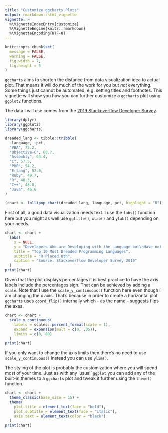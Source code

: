 ```yaml
---
title: "Customize ggcharts Plots"
output: rmarkdown::html_vignette
vignette: >
  %\VignetteIndexEntry{customize}
  %\VignetteEngine{knitr::rmarkdown}
  %\VignetteEncoding{UTF-8}
---
```


```r
knitr::opts_chunk$set(
  message = FALSE,
  warning = FALSE,
  fig.width = 7,
  fig.height = 5
)
```


`ggcharts` aims to shorten the distance from data visualization idea to actual plot. That means it will do much of the work for you but *not* everything. Some things just cannot be automated, e.g. setting titles and footnotes. This vignette will show you how you can further customize a `ggcharts` plot using `ggplot2` functions.

The data I will use comes from the [2019 Stackoverflow Developer Survey](https://insights.stackoverflow.com/survey/2019#most-loved-dreaded-and-wanted).

```r
library(dplyr)
library(ggplot2)
library(ggcharts)

dreaded_lang <- tibble::tribble(
  ~language, ~pct,
  "VBA", 75.2,
  "Objective-C", 68.7,
  "Assembly", 64.4,
  "C", 57.5,
  "PHP", 54.2,
  "Erlang", 52.6,
  "Ruby", 49.7,
  "R", 48.3,
  "C++", 48.0,
  "Java", 46.6
)

(chart <- lollipop_chart(dreaded_lang, language, pct, highlight = "R"))
```

First of all, a good data visualization needs text. I use the `labs()` function here but you might as well use `ggtitle()`, `xlab()` and `ylab()` depending on your needs.

```r
chart <- chart +
  labs(
    x = NULL,
    y = "Developers Who are Developing with the Language but\nHave not Expressed Interest in Continuing to Do so",
    title = "Top 10 Most Dreaded Programming Languages",
    subtitle = "R Placed 8th",
    caption = "Source: Stackoverflow Developer Survey 2019"
  )
print(chart)
```

Given that the plot displays percentages it is best practice to have the axis labels include the percentages sign. That can be achieved by adding a `scale`. Note that I use the `scale_y_continuous()` function here even though I am changing the x axis. That's because in order to create a horizontal plot `ggcharts` uses `coord_flip()` internally which - as the name - suggests flips the axes.

```r
chart <- chart +
  scale_y_continuous(
    labels = scales::percent_format(scale = 1),
    expand = expansion(mult = c(0, .05)),
    limits = c(0, 80)
  )
print(chart)
```

If you only want to change the axis limits then there's no need to use `scale_y_continuous()` instead you can use `ylim()`.

The styling of the plot is probably the customization where you will spend most of your time. Just as with any 'usual' `ggplot` you can add any of the built-in themes to a `ggcharts` plot and tweak it further using the `theme()` function.

```r
chart <- chart +
  theme_classic(base_size = 15) +
  theme(
    plot.title = element_text(face = "bold"),
    plot.subtitle = element_text(face = "italic"),
    axis.text = element_text(color = "black")
  )
print(chart)
```

